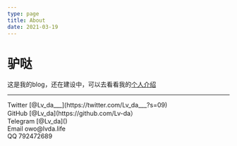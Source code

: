 ```yaml
---
type: page
title: About
date: 2021-03-19
---
```


# 驴哒

这是我的blog，还在建设中，可以去看看我的[个人介绍](https://owo.lvda.life/)

---

<div>
  Twitter [@Lv_da___](https://twitter.com/Lv_da___?s=09)
  <br />
  GitHub [@Lv_da](https://github.com/Lv-da）
  <br />
  Telegram [@Lv_da]()
  <br />
  Email owo@lvda.life
  <br />
  QQ 792472689
</div>
